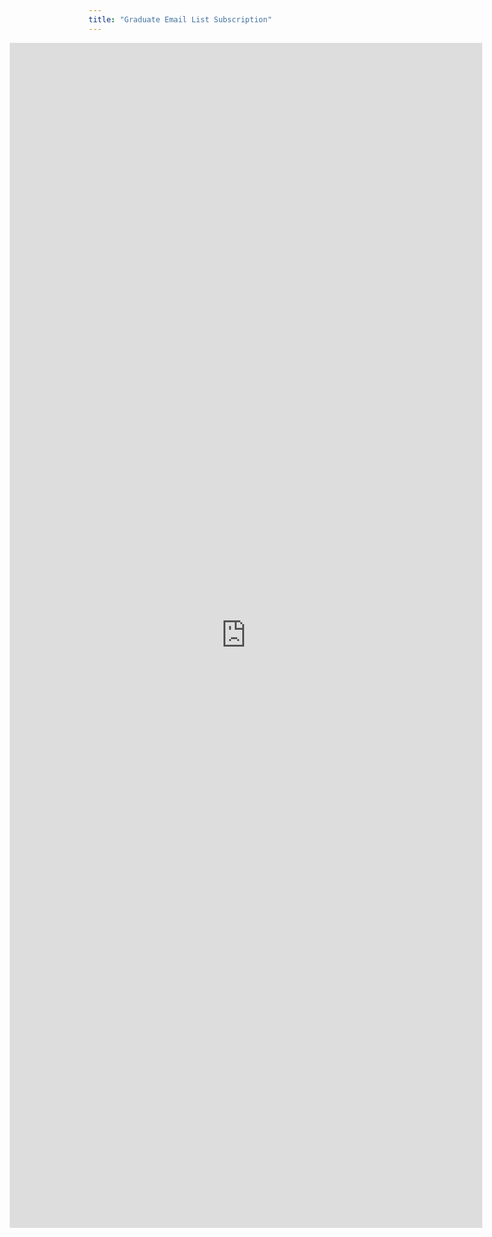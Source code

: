 ```yaml
---
title: "Graduate Email List Subscription"
---
```

```{=html}
<iframe src="https://docs.google.com/forms/d/e/1FAIpQLSf7kw1lBMtzhAt3QXN0YV5E5f9xMhyY4AWydperbtQ8ibxyuw/viewform?embedded=true" width="150%" height="1896" frameborder="0" marginheight="0" marginwidth="0" style="margin-left: -25%; display: block;">Loading…</iframe>
```